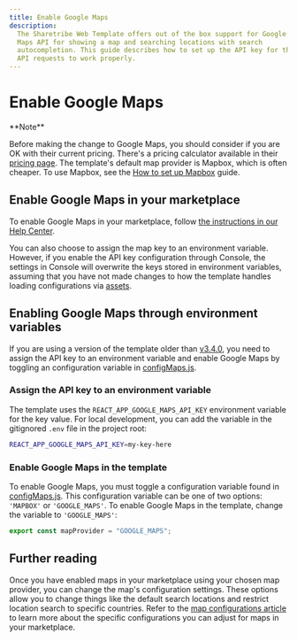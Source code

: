 ```yaml
---
title: Enable Google Maps
description:
  The Sharetribe Web Template offers out of the box support for Google
  Maps API for showing a map and searching locations with search
  autocompletion. This guide describes how to set up the API key for the
  API requests to work properly.
---
```



# Enable Google Maps

<Callout>
**Note**

Before making the change to Google Maps, you should consider if
you are OK with their current pricing. There's a pricing calculator
available in their
[pricing page](https://cloud.google.com/maps-platform/pricing/). The
template's default map provider is Mapbox, which is often cheaper. To
use Mapbox, see the
[How to set up Mapbox](/template/how-to-set-up-mapbox-for-template/)
guide.

</Callout>

## Enable Google Maps in your marketplace

To enable Google Maps in your marketplace, follow
[the instructions in our Help Center](https://www.sharetribe.com/help/en/articles/8676185-how-to-set-up-mapbox-or-google-maps-for-location-services#h_81fe29e50f).

You can also choose to assign the map key to an environment variable.
However, if you enable the API key configuration through Console, the
settings in Console will overwrite the keys stored in environment
variables, assuming that you have not made changes to how the template
handles loading configurations via [assets](/references/assets/).

## Enabling Google Maps through environment variables

If you are using a version of the template older than
[v3.4.0](https://github.com/sharetribe/web-template/releases/tag/v3.4.0),
you need to assign the API key to an environment variable and enable
Google Maps by toggling an configuration variable in
[configMaps.js](https://github.com/sharetribe/web-template/blob/main/src/config/configMaps.js#L13).

### Assign the API key to an environment variable

The template uses the `REACT_APP_GOOGLE_MAPS_API_KEY` environment
variable for the key value. For local development, you can add the
variable in the gitignored `.env` file in the project root:

```bash
REACT_APP_GOOGLE_MAPS_API_KEY=my-key-here
```

### Enable Google Maps in the template

To enable Google Maps, you must toggle a configuration variable found in
[configMaps.js](https://github.com/sharetribe/web-template/blob/main/src/config/configMaps.js#L13).
This configuration variable can be one of two options: `'MAPBOX'` or
`'GOOGLE_MAPS'`. To enable Google Maps in the template, change the
variable to `'GOOGLE_MAPS'`:

```js
export const mapProvider = "GOOGLE_MAPS";
```

## Further reading

Once you have enabled maps in your marketplace using your chosen map
provider, you can change the map's configuration settings. These options
allow you to change things like the default search locations and
restrict location search to specific countries. Refer to the
[map configurations article](/template/configure-maps/) to learn more
about the specific configurations you can adjust for maps in your
marketplace.
